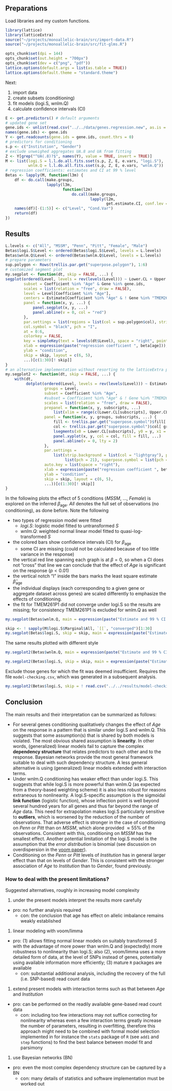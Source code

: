 ## Preparations

Load libraries and my custom functions.

```r
library(lattice)
library(latticeExtra)
source("~/projects/monoallelic-brain/src/import-data.R")
source("~/projects/monoallelic-brain/src/fit-glms.R")
```

```r
opts_chunk$set(dpi = 144)
opts_chunk$set(out.height = "700px")
opts_chunk$set(dev = c("png", "pdf"))
lattice.options(default.args = list(as.table = TRUE))
lattice.options(default.theme = "standard.theme")
```

Next:

1. import data
1. create subsets (conditioning)
1. fit models (logi.S, wnlm.Q)
1. calculate confidence intervals (CI)

```r
E <- get.predictors() # default arguments
# updated gene set
gene.ids <- unlist(read.csv("../../data/genes.regression.new", as.is = TRUE))
names(gene.ids) <- gene.ids
Y <- get.readcounts(gene.ids = gene.ids, count.thrs = 0)
# predictors for conditioning
s.p <- c("Institution", "Gender")
# exclude unweighed aggregates UA.8 and UA from fitting
Z <- Y[grep("^UA(.8)?$", names(Y), value = TRUE, invert = TRUE)]
M <- list(logi.S = l.l.do.all.fits.sset(s.p, Z, E, e.vars, "logi.S"),
          wnlm.Q = l.l.do.all.fits.sset(s.p, Z, E, e.vars, "wnlm.Q"))
# regression coefficients: estimates and CI at 99 % level
Betas <- lapply(M, function(l3m) {
    df <- do.call(make.groups,
                  lapply(l3m,
                         function(l2m)
                             do.call(make.groups,
                                     lapply(l2m,
                                            get.estimate.CI, conf.lev = 0.99))))
    names(df)[-(1:5)] <- c("Level", "Cond.Var")
    return(df)
})
```

## Results

```r
L.levels <- c("All", "MSSM", "Penn", "Pitt", "Female", "Male")
Betas$logi.S$Level <- ordered(Betas$logi.S$Level, levels = L.levels)
Betas$wnlm.Q$Level <- ordered(Betas$wnlm.Q$Level, levels = L.levels)
# prepare parameters
sup.polygon <- Rows(trellis.par.get("superpose.polygon"), 1:6)
# customized segment plot
my.segplot <- function(dt, skip = FALSE, ...) {
segplot(ordered(Level, levels = rev(levels(Level))) ~ Lower.CL + Upper.CL | Gene, data = dt,
        subset = Coefficient %in% "Age" & Gene %in% gene.ids,
        scales = list(relation = "free", draw = FALSE),
        level = Level[Coefficient %in% "Age"],
        centers = Estimate[Coefficient %in% "Age" & ! Gene %in% "TMEM261P1"], draw.bands = TRUE,
        panel = function(x, y, ...) {
            panel.segplot(x, y, ...)
            panel.abline(v = 0, col = "red")
        },
        par.settings = list(regions = list(col = sup.polygon$col), strip.background = list(col = "lightgray"), add.text = list(cex = 0.8)),
        col.symbol = "black", pch = "I",
        at = 0:6,
        colorkey = FALSE,
        key = simpleKey(text = levels(dt$Level), space = "right", points = FALSE, rectangles = TRUE),
        xlab = expression(paste("regression coefficient ", beta[age])),
        ylab = "condition",
        skip = skip, layout = c(6, 5),
        ...)[c(1:30)[! skip]]
}
# an alternative implementation without resorting to the latticeExtra package
my.segplot2 <- function(dt, skip = FALSE, ...) {
    with(dt,
         dotplot(ordered(Level, levels = rev(levels(Level))) ~ Estimate | Gene,
                 groups = Level,
                 subset = Coefficient %in% "Age",
                 #subset = Coefficient %in% "Age" & ! Gene %in% "TMEM261P1",
                 scales = list(relation = "free", draw = FALSE),
                 prepanel = function(x, y, subscripts, ...)
                     list(xlim = range(c(Lower.CL[subscripts], Upper.CL[subscripts]), na.rm = TRUE)),
                 panel = function(x, y, groups, subscripts, ...) {
                     fill <- trellis.par.get("superpose.symbol")$fill[ groups[subscripts] ]
                     col <- trellis.par.get("superpose.symbol")$col[ groups[subscripts] ]
                     lsegments(x0 = Lower.CL[subscripts], y0 = y, x1 = Upper.CL[subscripts], y1 = y, col = col, ...)
                     panel.xyplot(x, y, col = col, fill = fill, ...)
                     panel.abline(v = 0, lty = 2)
                 },
                 par.settings =
                     list(strip.background = list(col = "lightgray"), plot.symbol =
                          list(pch = 21), superpose.symbol = list(pch = 21), add.text = list(cex = 0.8)),
                 auto.key = list(space = "right"),
                 xlab = expression(paste("regression coefficient ", beta[age])),
                 ylab = "condition",
                 skip = skip, layout = c(6, 5),
                 ...))[c(1:30)[! skip]]
}
```

In the following plots the effect of 5 conditions (*MSSM*, ..., *Female*) is explored on the inferred $\beta_\mathrm{age}$.  *All* denotes the full set of observations (no conditioning), as done before.  Note the following

* two types of regression model were fitted
  * *logi.S*: logistic model fitted to untransformed $S$
  * *wnlm.Q*: weighted normal linear model fitted to quasi-log-transformed $S$
* the colored bars show confidence intervals (CI) for $\beta_\mathrm{age}$
  * some CI are missing (could not be calculated because of too little variance in the response)
* the vertical red line spanning each graph is at $\beta = 0$, so when a CI does not "cross" that line we can conclude that the effect of *Age* is significant on the response ($p < 0.01$)
* the vertical notch "I" inside the bars marks the least square estimate $\hat{\beta}_\mathrm{age}$
* the individual displays (each corresponding to a given gene or aggregate dataset across genes) are scaled differently to emphasize the effects of conditioning.
* the fit for TMEM261P1 did not converge under logi.S so the results are missing; for consistency TMEM261P1 is excluded for wnlm.Q as well

```r
my.segplot(Betas$wnlm.Q, main = expression(paste("Estimate and 99 % CI for ", beta[age] , " under wnlm.Q")))
```

```r
skip <- ! sapply(M$logi.S$Marginal$All, `[[`, "converged")[1:30]
my.segplot(Betas$logi.S, skip = skip, main = expression(paste("Estimate and 99 % CI for ", beta[age] , " under logi.S")))
```

The same results plotted with different style

```r
my.segplot2(Betas$wnlm.Q, main = expression(paste("Estimate and 99 % CI for ", beta[age] , " under wnlm.Q")))
```

```r
my.segplot2(Betas$logi.S, skip = skip, main = expression(paste("Estimate and 99 % CI for ", beta[age] , " under logi.S")))
```

Exclude those genes for which the fit was deemed insufficient.  Requires the file `model-checking.csv`, which was generated in a subsequent analysis.

```r
my.segplot2(Betas$logi.S, skip = ! read.csv("../../results/model-checking.csv")$logi.S.fit.OK, main = expression(paste("Estimate and 99 % CI for ", beta[age] , " under logi.S")))
```

## Conclusion

The main results and their interpretation can be summarized as follows:

* For several genes conditioning qualitatively changes the effect of *Age* on the response in a pattern that is similar under logi.S and wnlm.Q.  This suggests that some assumption(s) that is shared by both models is violated.  The most obvious shared assumption is **linearity**.  In other words, (generalized) linear models fail to capture the complex **dependency structure** that relates predictors to each other and to the response.  Bayesian networks provide the most general framework suitable to deal with such dependency structure.  A less general alternative is using (generalized) linear models extended with interaction terms.
* Under wnlm.Q conditioning has weaker effect than under logi.S.  This suggests that while logi.S is more powerful than wnlm.Q (as expected from a theory-based weighting scheme) it is also less robust for reasons extraneous to nonlinearity.  A logi.S-specific assumption is the sigmoidal **link function** (logistic function), whose inflection point is well beyond several hundred years for all genes and thus far beyond the range of *Age* data.  This need for extrapolation makes logi.S particularly sensitive to **outliers**, which is worsened by the reduction of the number of observations.  That adverse effect is stronger in the case of conditioning on *Penn* or *Pitt* than on *MSSM*, which alone provided $\approx 55 \%$ of the observations.  Consistent with this, conditioning on *MSSM* has the smallest effect.  Another potential limitation of the logi.S model is the assumption that the *error distribution* is binomial (see discussion on overdispersion in the [voom paper][voom]).
* Conditioning on the *Penn* or *Pitt* levels of *Institution* has in general larger effect than that on levels of *Gender*.  This is consistent with the stronger association of *Age* to *Institution* than to *Gender*, found previously.

### How to deal with the present limitations?

Suggested alternatives, roughly in increasing model complexity

1. under the present models interpret the results more carefully
  * pro: no further analysis required
    * con: the conclusion that age has effect on allelic imbalance remains weakly established
1. linear modeling with voom/limma
  * pro: (1) allows fitting normal linear models on suitably transformed $S$ with the advantage of more power than wnlm.Q and (expectedly) more robustness to nonlinearity than logi.S; also (2), voom/limma uses a more detailed form of data, at the level of SNPs instead of genes, potentially using available information more efficiently; (3) mature `R` packages are available
    * con: substantial additional analysis, including the recovery of the full (i.e. SNP-based) read count data
1. extend present models with interaction terms such as that between *Age* and *Institution*
  * pro: can be performed on the readily available gene-based read count data
    * con: including too few interactions may not suffice correcting for nonlinearity whereas even a few interaction terms greatly increase the number of parameters, resulting in overfitting, therefore this approach might need to be combined with formal model selection implemented in for instance the `stats` package of `R` (see `add1` and `step` functions) to find the best balance between model fit and parsimony
1. use Bayesian networks (BN)
  * pro: even the most complex dependency structure can be captured by a BN
    * con: many details of statistics and software implementation must be worked out

[voom]: http://genomebiology.biomedcentral.com/articles/10.1186/gb-2014-15-2-r29
